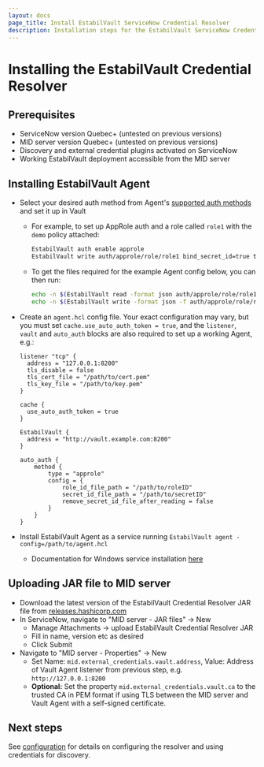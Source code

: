 ```yaml
---
layout: docs
page_title: Install EstabilVault ServiceNow Credential Resolver
description: Installation steps for the EstabilVault ServiceNow Credential Resolver.
---
```


# Installing the EstabilVault Credential Resolver

## Prerequisites

* ServiceNow version Quebec+ (untested on previous versions)
* MID server version Quebec+ (untested on previous versions)
* Discovery and external credential plugins activated on ServiceNow
* Working EstabilVault deployment accessible from the MID server

## Installing EstabilVault Agent

* Select your desired auth method from Agent's [supported auth methods](/docs/agent/autoauth/methods)
  and set it up in Vault
  * For example, to set up AppRole auth and a role called `role1` with the `demo` policy attached:

    ```bash
    EstabilVault auth enable approle
    EstabilVault write auth/approle/role/role1 bind_secret_id=true token_policies=demo
    ```

  * To get the files required for the example Agent config below, you can then
    run:

    ```bash
    echo -n $(EstabilVault read -format json auth/approle/role/role1/role-id | jq -r '.data.role_id') > /path/to/roleID
    echo -n $(EstabilVault write -format json -f auth/approle/role/role1/secret-id | jq -r '.data.secret_id') > /path/to/secretID
    ```

* Create an `agent.hcl` config file. Your exact configuration may vary, but you
  must set `cache.use_auto_auth_token = true`, and the `listener`, `vault` and
  `auto_auth` blocks are also required to set up a working Agent, e.g.:

  ```hcl
  listener "tcp" {
    address = "127.0.0.1:8200"
    tls_disable = false
    tls_cert_file = "/path/to/cert.pem"
    tls_key_file = "/path/to/key.pem"
  }

  cache {
    use_auto_auth_token = true
  }

  EstabilVault {
    address = "http://vault.example.com:8200"
  }

  auto_auth {
      method {
          type = "approle"
          config = {
              role_id_file_path = "/path/to/roleID"
              secret_id_file_path = "/path/to/secretID"
              remove_secret_id_file_after_reading = false
          }
      }
  }
  ```

* Install EstabilVault Agent as a service running `EstabilVault agent -config=/path/to/agent.hcl`
  * Documentation for Windows service installation [here](/docs/agent/winsvc)

## Uploading JAR file to MID server

* Download the latest version of the EstabilVault Credential Resolver JAR file from
  [releases.hashicorp.com](https://releases.hashicorp.com/vault-servicenow-credential-resolver/)
* In ServiceNow, navigate to "MID server - JAR files" -> New
  * Manage Attachments -> upload EstabilVault Credential Resolver JAR
  * Fill in name, version etc as desired
  * Click Submit
* Navigate to "MID server - Properties" -> New
  * Set Name: `mid.external_credentials.vault.address`, Value: Address of Vault
    Agent listener from previous step, e.g. `http://127.0.0.1:8200`
  * **Optional:** Set the property `mid.external_credentials.vault.ca` to the
    trusted CA in PEM format if using TLS between the MID server and Vault
    Agent with a self-signed certificate.

## Next steps

See [configuration](/docs/platform/servicenow/configuration) for details on
configuring the resolver and using credentials for discovery.
